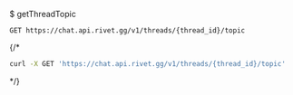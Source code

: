 $ getThreadTopic
```
GET https://chat.api.rivet.gg/v1/threads/{thread_id}/topic
```


{/*<RequestExample>
```bash curl
curl -X GET 'https://chat.api.rivet.gg/v1/threads/{thread_id}/topic'
```
</RequestExample>*/}
